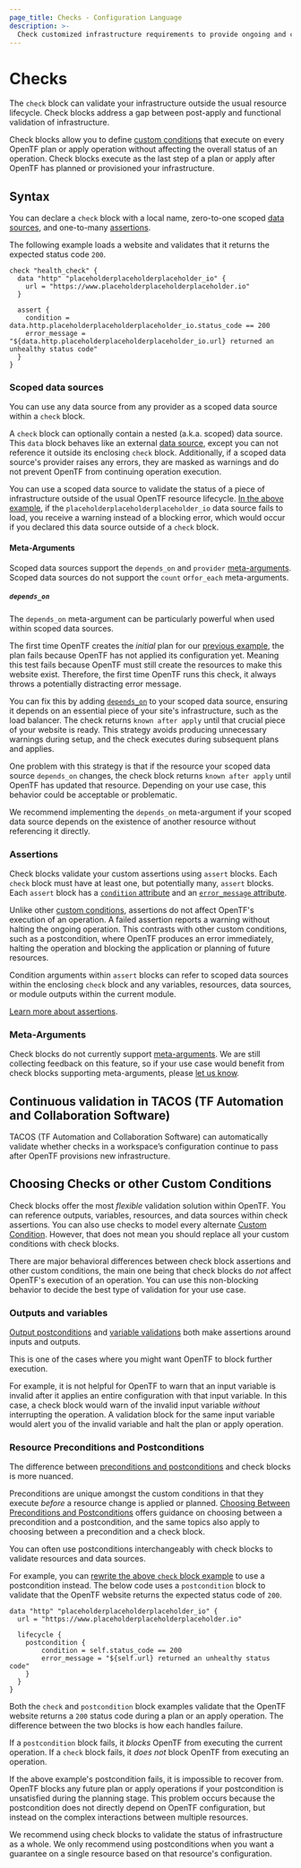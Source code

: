 ```yaml
---
page_title: Checks - Configuration Language
description: >-
  Check customized infrastructure requirements to provide ongoing and continuous verification.
---
```


# Checks

The `check` block can validate your infrastructure outside the usual resource lifecycle. Check blocks address a gap between post-apply and functional validation of infrastructure.

Check blocks allow you to define [custom conditions](/opentf/language/expressions/custom-conditions) that execute on every OpenTF plan or apply operation without affecting the overall status of an operation. Check blocks execute as the last step of a plan or apply after OpenTF has planned or provisioned your infrastructure.

## Syntax

You can declare a `check` block with a local name, zero-to-one scoped [data sources](#scoped-data-sources), and one-to-many [assertions](#assertions).

The following example loads a website and validates that it returns the expected status code `200`.

```hcl
check "health_check" {
  data "http" "placeholderplaceholderplaceholder_io" {
    url = "https://www.placeholderplaceholderplaceholder.io"
  }

  assert {
    condition = data.http.placeholderplaceholderplaceholder_io.status_code == 200
    error_message = "${data.http.placeholderplaceholderplaceholder_io.url} returned an unhealthy status code"
  }
}
```

### Scoped data sources

You can use any data source from any provider as a scoped data source within a `check` block.

A `check` block can optionally contain a nested (a.k.a. scoped) data source. This `data` block behaves like an external [data source](/opentf/language/data-sources), except you can not reference it outside its enclosing `check` block. Additionally, if a scoped data source's provider raises any errors, they are masked as warnings and do not prevent OpenTF from continuing operation execution.

You can use a scoped data source to validate the status of a piece of infrastructure outside of the usual OpenTF resource lifecycle. [In the above example](#checks-syntax), if the `placeholderplaceholderplaceholder_io` data source fails to load, you receive a warning instead of a blocking error, which would occur if you declared this data source outside of a `check` block.

#### Meta-Arguments

Scoped data sources support the `depends_on` and `provider` [meta-arguments](/opentf/language/resources/syntax#meta-arguments). Scoped data sources do not support the `count` or`for_each` meta-arguments.

##### `depends_on`

The `depends_on` meta-argument can be particularly powerful when used within scoped data sources.

The first time OpenTF creates the _initial_ plan for our [previous example](#checks-syntax), the plan fails because OpenTF has not applied its configuration yet. Meaning this test fails because OpenTF must still create the resources to make this website exist. Therefore, the first time OpenTF runs this check, it always throws a potentially distracting error message.

You can fix this by adding [`depends_on`](/opentf/language/meta-arguments/depends_on) to your scoped data source, ensuring it depends on an essential piece of your site's infrastructure, such as the load balancer. The check returns  `known after apply` until that crucial piece of your website is ready. This strategy avoids producing unnecessary warnings during setup, and the check executes during subsequent plans and applies.

One problem with this strategy is that if the resource your scoped data source `depends_on` changes, the check block returns `known after apply` until OpenTF has updated that resource. Depending on your use case, this behavior could be acceptable or problematic.

We recommend implementing the `depends_on` meta-argument if your scoped data source depends on the existence of another resource without referencing it directly.

### Assertions

Check blocks validate your custom assertions using `assert` blocks. Each `check` block must have at least one, but potentially many, `assert` blocks. Each `assert` block has a [`condition` attribute](/opentf/language/expressions/custom-conditions#condition-expressions) and an [`error_message` attribute](/opentf/language/expressions/custom-conditions#error-messages).

Unlike other [custom conditions](/opentf/language/expressions/custom-conditions), assertions do not affect OpenTF's execution of an operation. A failed assertion reports a warning without halting the ongoing operation. This contrasts with other custom conditions, such as a postcondition, where OpenTF produces an error immediately, halting the operation and blocking the application or planning of future resources.

Condition arguments within `assert` blocks can refer to scoped data sources within the enclosing `check` block and any variables, resources, data sources, or module outputs within the current module.

[Learn more about assertions](/opentf/language/expressions/custom-conditions#checks-with-assertions).

### Meta-Arguments

Check blocks do not currently support [meta-arguments](/opentf/language/resources/syntax#meta-arguments). We are still collecting feedback on this feature, so if your use case would benefit from check blocks supporting meta-arguments, please [let us know](https://github.com/placeholderplaceholderplaceholder/opentf/issues/new/choose).

## Continuous validation in TACOS (TF Automation and Collaboration Software)

TACOS (TF Automation and Collaboration Software) can automatically validate whether checks in a workspace’s configuration continue to pass after OpenTF provisions new infrastructure.

## Choosing Checks or other Custom Conditions

Check blocks offer the most _flexible_ validation solution within OpenTF. You can reference outputs, variables, resources, and data sources within check assertions. You can also use checks to model every alternate [Custom Condition](/opentf/language/expressions/custom-conditions). However, that does not mean you should replace all your custom conditions with check blocks.

There are major behavioral differences between check block assertions and other custom conditions, the main one being that check blocks do _not_ affect OpenTF's execution of an operation. You can use this non-blocking behavior to decide the best type of validation for your use case.

### Outputs and variables

[Output postconditions](/opentf/language/expressions/custom-conditions#outputs) and [variable validations](/opentf/language/expressions/custom-conditions#input-variable-validation) both make assertions around inputs and outputs.

This is one of the cases where you might want OpenTF to block further execution.

For example, it is not helpful for OpenTF to warn that an input variable is invalid after it applies an entire configuration with that input variable. In this case, a check block would warn of the invalid input variable _without_ interrupting the operation. A validation block for the same input variable would alert you of the invalid variable and halt the plan or apply operation.

### Resource Preconditions and Postconditions

The difference between [preconditions and postconditions](/opentf/language/expressions/custom-conditions#preconditions-and-postconditions) and check blocks is more nuanced.

Preconditions are unique amongst the custom conditions in that they execute _before_ a resource change is applied or planned. [Choosing Between Preconditions and Postconditions](/opentf/language/expressions/custom-conditions#choosing-between-preconditions-and-postconditions) offers guidance on choosing between a precondition and a postcondition, and the same topics also apply to choosing between a precondition and a check block.

You can often use postconditions interchangeably with check blocks to validate resources and data sources.

For example, you can [rewrite the above `check` block example](#checks-syntax) to use a postcondition instead. The below code uses a `postcondition` block to validate that the OpenTF website returns the expected status code of `200`.

```hcl
data "http" "placeholderplaceholderplaceholder_io" {
  url = "https://www.placeholderplaceholderplaceholder.io"

  lifecycle {
    postcondition {
        condition = self.status_code == 200
        error_message = "${self.url} returned an unhealthy status code"
    }
  }
}
```

Both the `check` and `postcondition` block examples validate that the OpenTF website returns a `200` status code during a plan or an apply operation. The difference between the two blocks is how each handles failure.

If a `postcondition` block fails, it _blocks_ OpenTF from executing the current operation. If a `check` block fails, it _does not_ block OpenTF from executing an operation.

If the above example's postcondition fails, it is impossible to recover from. OpenTF blocks any future plan or apply operations if your postcondition is unsatisfied during the planning stage. This problem occurs because the postcondition does not directly depend on OpenTF configuration, but instead on the complex interactions between multiple resources.

We recommend using check blocks to validate the status of infrastructure as a whole. We only recommend using postconditions when you want a guarantee on a single resource based on that resource's configuration.
